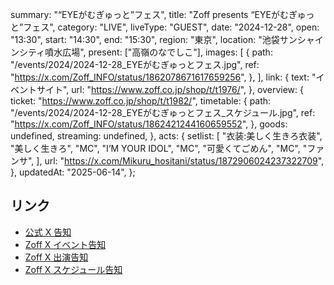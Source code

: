  summary: "“EYEがむぎゅっと”フェス",
  title: "Zoff presents “EYEがむぎゅっと”フェス",
  category: "LIVE",
  liveType: "GUEST",
  date: "2024-12-28",
  open: "13:30",
  start: "14:30",
  end: "15:30",
  region: "東京",
  location: "池袋サンシャインシティ噴水広場",
  present: ["高嶺のなでしこ"],
  images: [
    {
      path: "/events/2024/2024-12-28_EYEがむぎゅっとフェス.jpg",
      ref: "https://x.com/Zoff_INFO/status/1862078671617659256",
    },
  ],
  link: {
    text: "イベントサイト",
    url: "https://www.zoff.co.jp/shop/t/t1976/",
  },
  overview: {
    ticket: "https://www.zoff.co.jp/shop/t/t1982/",
    timetable: {
      path: "/events/2024/2024-12-28_EYEがむぎゅっとフェス_スケジュール.jpg",
      ref: "https://x.com/Zoff_INFO/status/1862421244160659552",
    },
    goods: undefined,
    streaming: undefined,
  },
  acts: {
    setlist: [
      "衣装:美しく生きろ衣装",
      "美しく生きろ",
      "MC",
      "I’M YOUR IDOL",
      "MC",
      "可愛くてごめん",
      "MC",
      "ファンサ",
    ],
    url: "https://x.com/Mikuru_hositani/status/1872906024237322709",
  },
  updatedAt: "2025-06-14",
};

## リンク

- [公式 X 告知](https://x.com/takanenofficial/status/1862330713502363930)
- [Zoff X イベント告知](https://x.com/Zoff_INFO/status/1862078671617659256)
- [Zoff X 出演告知](https://x.com/Zoff_INFO/status/1862318120234537054)
- [Zoff X スケジュール告知](https://x.com/Zoff_INFO/status/1862421244160659552)
